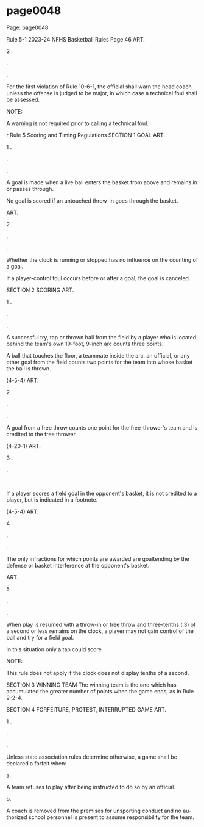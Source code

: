 
# page0048

Page: page0048

Rule 5-1 2023-24 NFHS Basketball Rules Page 46 ART.

2 .

.

.

For the first violation of Rule 10-6-1, the official shall warn the head coach unless the offense is judged to be major, in which case a technical foul shall be assessed.

NOTE:

A warning is not required prior to calling a technical foul.

r Rule 5 Scoring and Timing Regulations SECTION 1 GOAL ART.

1 .

.

.

A goal is made when a live ball enters the basket from above and remains in or passes through.

No goal is scored if an untouched throw-in goes through the basket.

ART.

2 .

.

.

Whether the clock is running or stopped has no influence on the counting of a goal.

If a player-control foul occurs before or after a goal, the goal is canceled.

SECTION 2 SCORING ART.

1 .

.

.

A successful try, tap or thrown ball from the field by a player who is located behind the team's own 19-foot, 9-inch arc counts three points.

A ball that touches the floor, a teammate inside the arc, an official, or any other goal from the field counts two points for the team into whose basket the ball is thrown.

(4-5-4) ART.

2 .

.

.

A goal from a free throw counts one point for the free-thrower's team and is credited to the free thrower.

(4-20-1) ART.

3 .

.

.

If a player scores a field goal in the opponent's basket, it is not credited to a player, but is indicated in a footnote.

(4-5-4) ART.

4 .

.

.

The only infractions for which points are awarded are goaltending by the defense or basket interference at the opponent's basket.

ART.

5 .

.

.

When play is resumed with a throw-in or free throw and three-tenths (.3) of a second or less remains on the clock, a player may not gain control of the ball and try for a field goal.

In this situation only a tap could score.

NOTE:

This rule does not apply if the clock does not display tenths of a second.

SECTION 3 WINNING TEAM The winning team is the one which has accumulated the greater number of points when the game ends, as in Rule 2-2-4.

SECTION 4 FORFEITURE, PROTEST, INTERRUPTED GAME ART.

1 .

.

.

Unless state association rules determine otherwise, a game shall be declared a forfeit when:

a.

A team refuses to play after being instructed to do so by an official.

b.

A coach is removed from the premises for unsporting conduct and no au- thorized school personnel is present to assume responsibility for the team.
  